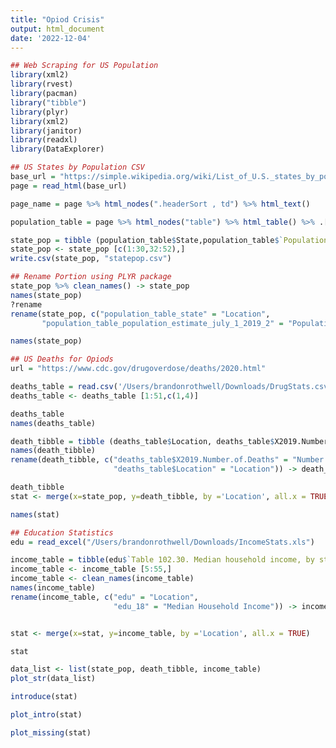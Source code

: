 ```yaml
---
title: "Opiod Crisis"
output: html_document
date: '2022-12-04'
---
```


```r
## Web Scraping for US Population
library(xml2)
library(rvest)
library(pacman)
library("tibble")
library(plyr)
library(xml2)
library(janitor)
library(readxl)
library(DataExplorer)

## US States by Population CSV
base_url = "https://simple.wikipedia.org/wiki/List_of_U.S._states_by_population"
page = read_html(base_url)

page_name = page %>% html_nodes(".headerSort , td") %>% html_text()

population_table = page %>% html_nodes("table") %>% html_table() %>% .[[1]]

state_pop = tibble (population_table$State,population_table$`Population estimate, July 1, 2019[2]`)
state_pop <- state_pop [c(1:30,32:52),]
write.csv(state_pop, "statepop.csv")

## Rename Portion using PLYR package
state_pop %>% clean_names() -> state_pop
names(state_pop)
?rename
rename(state_pop, c("population_table_state" = "Location",
       "population_table_population_estimate_july_1_2019_2" = "Population")) -> state_pop

names(state_pop)

## US Deaths for Opiods
url = "https://www.cdc.gov/drugoverdose/deaths/2020.html"

deaths_table = read.csv('/Users/brandonrothwell/Downloads/DrugStats.csv', header = TRUE)
deaths_table <- deaths_table [1:51,c(1,4)]

deaths_table
names(deaths_table)

death_tibble = tibble (deaths_table$Location, deaths_table$X2019.Number.of.Deaths)
names(death_tibble)
rename(death_tibble, c("deaths_table$X2019.Number.of.Deaths" = "Number of Deaths", 
                       "deaths_table$Location" = "Location")) -> death_tibble

death_tibble
stat <- merge(x=state_pop, y=death_tibble, by ='Location', all.x = TRUE)

names(stat)

## Education Statistics
edu = read_excel("/Users/brandonrothwell/Downloads/IncomeStats.xls")

income_table = tibble(edu$`Table 102.30. Median household income, by state: Selected years, 1990 through 2019`,edu$...18)
income_table <- income_table [5:55,]
income_table <- clean_names(income_table)
names(income_table)
rename(income_table, c("edu" = "Location", 
                       "edu_18" = "Median Household Income")) -> income_table


stat <- merge(x=stat, y=income_table, by ='Location', all.x = TRUE)

stat
```


```r
data_list <- list(state_pop, death_tibble, income_table)
plot_str(data_list)
```


```r
introduce(stat)
```

```r
plot_intro(stat)
```

```r
plot_missing(stat)
```

